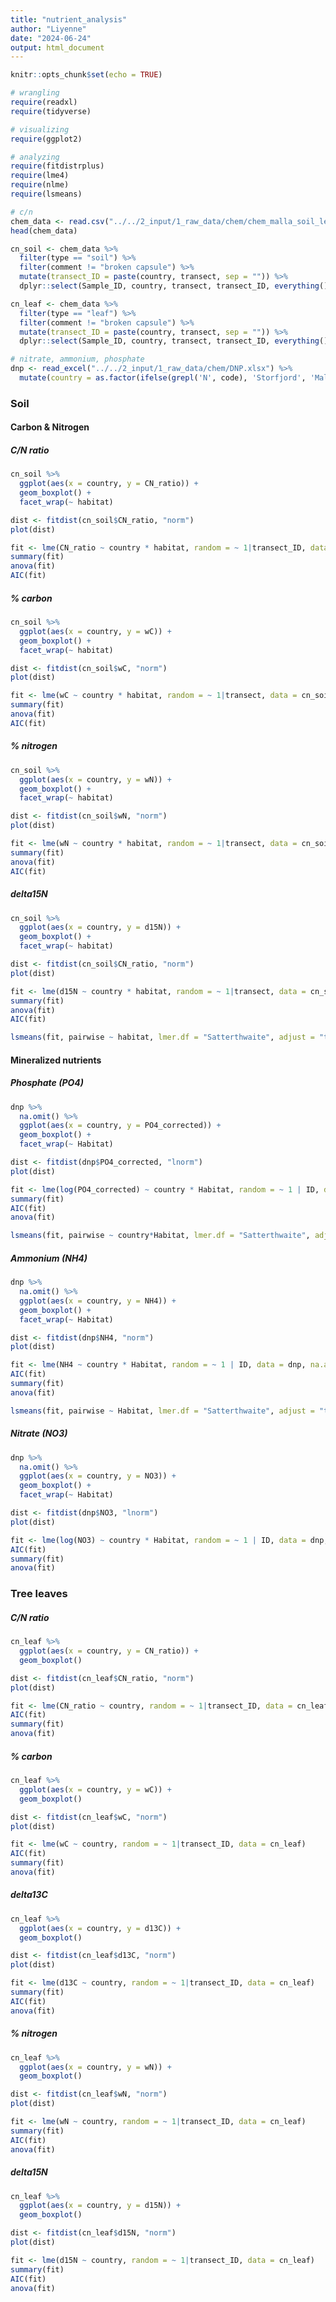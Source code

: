 ```yaml
---
title: "nutrient_analysis"
author: "Liyenne"
date: "2024-06-24"
output: html_document
---
```


```r
knitr::opts_chunk$set(echo = TRUE)
```

```r
# wrangling
require(readxl)
require(tidyverse)

# visualizing
require(ggplot2)

# analyzing
require(fitdistrplus)
require(lme4)
require(nlme)
require(lsmeans)
```

```r
# c/n
chem_data <- read.csv("../../2_input/1_raw_data/chem/chem_malla_soil_leaves.csv")
head(chem_data)

cn_soil <- chem_data %>% 
  filter(type == "soil") %>% 
  filter(comment != "broken capsule") %>% 
  mutate(transect_ID = paste(country, transect, sep = "")) %>% 
  dplyr::select(Sample_ID, country, transect, transect_ID, everything())

cn_leaf <- chem_data %>% 
  filter(type == "leaf") %>% 
  filter(comment != "broken capsule") %>% 
  mutate(transect_ID = paste(country, transect, sep = "")) %>% 
  dplyr::select(Sample_ID, country, transect, transect_ID, everything())

# nitrate, ammonium, phosphate
dnp <- read_excel("../../2_input/1_raw_data/chem/DNP.xlsx") %>% 
  mutate(country = as.factor(ifelse(grepl('N', code), 'Storfjord', 'Malla')))
```

### Soil 
#### Carbon & Nitrogen
##### C/N ratio
```r
cn_soil %>% 
  ggplot(aes(x = country, y = CN_ratio)) +
  geom_boxplot() +
  facet_wrap(~ habitat)
```

```r
dist <- fitdist(cn_soil$CN_ratio, "norm")
plot(dist)

fit <- lme(CN_ratio ~ country * habitat, random = ~ 1|transect_ID, data = cn_soil)
summary(fit)
anova(fit)
AIC(fit)
```

##### % carbon
```r
cn_soil %>% 
  ggplot(aes(x = country, y = wC)) +
  geom_boxplot() +
  facet_wrap(~ habitat)
```

```r
dist <- fitdist(cn_soil$wC, "norm")
plot(dist)

fit <- lme(wC ~ country * habitat, random = ~ 1|transect, data = cn_soil)
summary(fit)
anova(fit)
AIC(fit)
```

##### % nitrogen
```r
cn_soil %>% 
  ggplot(aes(x = country, y = wN)) +
  geom_boxplot() +
  facet_wrap(~ habitat)
```

```r
dist <- fitdist(cn_soil$wN, "norm")
plot(dist)

fit <- lme(wN ~ country * habitat, random = ~ 1|transect, data = cn_soil)
summary(fit)
anova(fit)
AIC(fit)
```

##### delta15N
```r
cn_soil %>% 
  ggplot(aes(x = country, y = d15N)) +
  geom_boxplot() +
  facet_wrap(~ habitat)
```

```r
dist <- fitdist(cn_soil$CN_ratio, "norm")
plot(dist)

fit <- lme(d15N ~ country * habitat, random = ~ 1|transect, data = cn_soil)
summary(fit)
anova(fit)
AIC(fit)
```

```r
lsmeans(fit, pairwise ~ habitat, lmer.df = "Satterthwaite", adjust = "tukey")$contrasts
```

#### Mineralized nutrients
##### Phosphate (PO4)
```r
dnp %>% 
  na.omit() %>% 
  ggplot(aes(x = country, y = PO4_corrected)) +
  geom_boxplot() +
  facet_wrap(~ Habitat)
```

```r
dist <- fitdist(dnp$PO4_corrected, "lnorm")
plot(dist)

fit <- lme(log(PO4_corrected) ~ country * Habitat, random = ~ 1 | ID, data = dnp, na.action = na.omit) 
summary(fit)
AIC(fit)
anova(fit)
```

```r
lsmeans(fit, pairwise ~ country*Habitat, lmer.df = "Satterthwaite", adjust = "tukey")$contrasts
```

##### Ammonium (NH4)
```r
dnp %>% 
  na.omit() %>% 
  ggplot(aes(x = country, y = NH4)) +
  geom_boxplot() +
  facet_wrap(~ Habitat)
```

```r
dist <- fitdist(dnp$NH4, "norm")
plot(dist)

fit <- lme(NH4 ~ country * Habitat, random = ~ 1 | ID, data = dnp, na.action = na.omit) 
AIC(fit)
summary(fit)
anova(fit)
```

```r
lsmeans(fit, pairwise ~ Habitat, lmer.df = "Satterthwaite", adjust = "tukey")$contrasts
```

##### Nitrate (NO3)
```r
dnp %>% 
  na.omit() %>% 
  ggplot(aes(x = country, y = NO3)) +
  geom_boxplot() +
  facet_wrap(~ Habitat)
```

```r
dist <- fitdist(dnp$NO3, "lnorm")
plot(dist)

fit <- lme(log(NO3) ~ country * Habitat, random = ~ 1 | ID, data = dnp, na.action = na.omit) 
AIC(fit)
summary(fit)
anova(fit)
```

### Tree leaves
##### C/N ratio
```r
cn_leaf %>% 
  ggplot(aes(x = country, y = CN_ratio)) +
  geom_boxplot()
```

```r
dist <- fitdist(cn_leaf$CN_ratio, "norm")
plot(dist)

fit <- lme(CN_ratio ~ country, random = ~ 1|transect_ID, data = cn_leaf)
AIC(fit)
summary(fit)
anova(fit)

```
##### % carbon
```r
cn_leaf %>% 
  ggplot(aes(x = country, y = wC)) +
  geom_boxplot()
```

```r
dist <- fitdist(cn_leaf$wC, "norm")
plot(dist)

fit <- lme(wC ~ country, random = ~ 1|transect_ID, data = cn_leaf)
AIC(fit)
summary(fit)
anova(fit)
```

##### delta13C
```r
cn_leaf %>% 
  ggplot(aes(x = country, y = d13C)) +
  geom_boxplot()
```

```r
dist <- fitdist(cn_leaf$d13C, "norm")
plot(dist)

fit <- lme(d13C ~ country, random = ~ 1|transect_ID, data = cn_leaf)
summary(fit)
AIC(fit)
anova(fit)
```

##### % nitrogen
```r
cn_leaf %>% 
  ggplot(aes(x = country, y = wN)) +
  geom_boxplot()
```

```r
dist <- fitdist(cn_leaf$wN, "norm")
plot(dist)

fit <- lme(wN ~ country, random = ~ 1|transect_ID, data = cn_leaf)
summary(fit)
AIC(fit)
anova(fit)
```

##### delta15N
```r
cn_leaf %>% 
  ggplot(aes(x = country, y = d15N)) +
  geom_boxplot()
```

```r
dist <- fitdist(cn_leaf$d15N, "norm")
plot(dist)

fit <- lme(d15N ~ country, random = ~ 1|transect_ID, data = cn_leaf)
summary(fit)
AIC(fit)
anova(fit)
```

